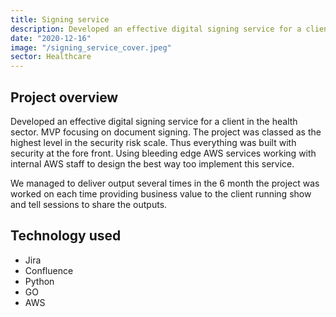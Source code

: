 ```yaml
---
title: Signing service
description: Developed an effective digital signing service for a client in the health sector.
date: "2020-12-16"
image: "/signing_service_cover.jpeg"
sector: Healthcare
---
```


## Project overview

Developed an effective digital signing service for a client in the health sector. MVP focusing on document signing. The project was classed as the highest level in the security risk scale.
Thus everything was built with security at the fore front. Using bleeding edge AWS services working with internal AWS staff to design the best way too implement this service.

We managed to deliver output several times in the 6 month the project was worked on each time providing business value to the client running show and tell sessions to share the outputs.

## Technology used

- Jira
- Confluence
- Python
- GO
- AWS
